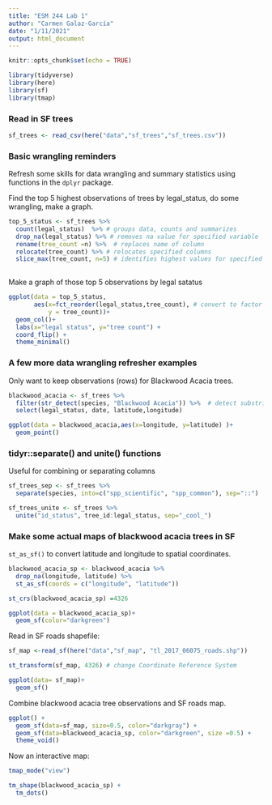 ```yaml
---
title: "ESM 244 Lab 1"
author: "Carmen Galaz-García"
date: "1/11/2021"
output: html_document
---
```


```r
knitr::opts_chunk$set(echo = TRUE)

library(tidyverse)
library(here)
library(sf)
library(tmap)
```


### Read in SF trees

```r
sf_trees <- read_csv(here("data","sf_trees","sf_trees.csv"))
```

### Basic wrangling reminders

Refresh some skills for data wrangling and summary statistics using functions in the `dplyr` package.

Find the top 5 highest observations of trees by legal_status, do some wrangling, make a graph.

```r
top_5_status <- sf_trees %>% 
  count(legal_status)  %>% # groups data, counts and summarizes
  drop_na(legal_status) %>% # removes na value for specified variable
  rename(tree_count =n) %>%  # replaces name of column
  relocate(tree_count) %>% # relocates specified columns
  slice_max(tree_count, n=5) # identifies highest values for specified variable and keeps the top n
   
```

Make a graph of those top 5 observations by legal satatus

```r
ggplot(data = top_5_status,
       aes(x=fct_reorder(legal_status,tree_count), # convert to factor and order
           y = tree_count))+
  geom_col()+
  labs(x="legal status", y="tree count") +
  coord_flip() +
  theme_minimal()
```

### A few more data wrangling refresher examples

Only want to keep observations (rows) for Blackwood Acacia trees.

```r
blackwood_acacia <- sf_trees %>% 
  filter(str_detect(species, "Blackwood Acacia")) %>%  # detect substring
  select(legal_status, date, latitude,longitude)

ggplot(data = blackwood_acacia,aes(x=longitude, y=latitude) )+
  geom_point()
```


### tidyr::separate() and unite() functions 

Useful for combining or separating columns 

```r
sf_trees_sep <- sf_trees %>% 
  separate(species, into=c("spp_scientific", "spp_common"), sep="::")    # separate a column 

sf_trees_unite <- sf_trees %>% 
  unite("id_status", tree_id:legal_status, sep="_cool_")
```

### Make some actual maps of blackwood acacia trees in SF

`st_as_sf()` to convert latitude and longitude to spatial coordinates.

```r
blackwood_acacia_sp <- blackwood_acacia %>% 
  drop_na(longitude, latitude) %>% 
  st_as_sf(coords = c("longitude", "latitude"))

st_crs(blackwood_acacia_sp) =4326

ggplot(data = blackwood_acacia_sp)+
  geom_sf(color="darkgreen")
```

Read in SF roads shapefile:
```r
sf_map <-read_sf(here("data","sf_map", "tl_2017_06075_roads.shp"))

st_transform(sf_map, 4326) # change Coordinate Reference System

ggplot(data= sf_map)+
  geom_sf()
```

Combine blackwood acacia tree observations and SF roads map.

```r
ggplot() +
  geom_sf(data=sf_map, size=0.5, color="darkgray") +
  geom_sf(data=blackwood_acacia_sp, color="darkgreen", size =0.5) +
  theme_void()
```

Now an interactive map:

```r
tmap_mode("view")

tm_shape(blackwood_acacia_sp) +
  tm_dots()
```



